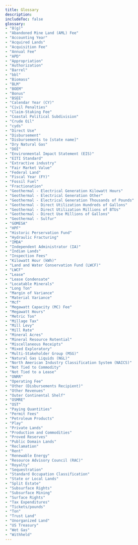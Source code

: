 ```yaml
---
title: Glossary
description:
includeToc: false
glossary:
- "8(g)"
- "Abandoned Mine Land (AML) Fee"
- "Accounting Year"
- "Acquired Lands"
- "Acquisition Fee"
- "Annual Fee"
- "APD"
- "Appropriation"
- "Authorization"
- "Barrel"
- "bbl"
- "Biomass"
- "BLM"
- "BOEM"
- "Bonus"
- "BSEE"
- "Calendar Year (CY)"
- "Civil Penalties"
- "Claim-Staking Fee"
- "Coastal Political Subdivision"
- "Crude Oil"
- "cyds"
- "Direct Use"
- "Disbursement"
- "Disbursements to [state name]"
- "Dry Natural Gas"
- "DOI"
- "Environmental Impact Statement (EIS)"
- "EITI Standard"
- "Extractive industry"
- "Fair Market Value"
- "Federal Land"
- "Fiscal Year (FY)"
- "Fossil Fuel"
- "Fractionation"
- "Geothermal - Electrical Generation Kilowatt Hours"
- "Geothermal - Electrical Generation Other"
- "Geothermal - Electrical Generation Thousands of Pounds"
- "Geothermal - Direct Utilization Hundreds of Gallons"
- "Geothermal - Direct Utilization Millions of BTUs"
- "Geothermal - Direct Use Millions of Gallons"
- "Geothermal - Sulfur"
- "GOMESA"
- "HPF"
- "Historic Perservation Fund"
- "Hydraulic Fracturing"
- "IMDA"
- "Independent Administrator (IA)"
- "Indian Lands"
- "Inspection Fees"
- "Kilowatt Hour (kWh)"
- "Land and Water Conservation Fund (LWCF)"
- "LWCF"
- "Lease"
- "Lease Condensate"
- "Locatable Minerals"
- "Long Ton"
- "Margin of Variance"
- "Material Variance"
- "Mcf"
- "Megawatt Capacity (MC) Fee"
- "Megawatt Hours"
- "Metric Ton"
- "Millage Tax"
- "Mill Levy"
- "Mill Rate"
- "Mineral Acres"
- "Mineral Resource Rotential"
- "Miscellaneous Receipts"
- "Mixed Exploratory"
- "Multi-Stakeholder Group (MSG)"
- "Natural Gas Liquids (NGL)"
- "North American Industry Classification System (NAICS)"
- "Not Tied to Commodity"
- "Not Tied to a Lease"
- "ONRR"
- "Operating Fee"
- "Other (Disbursements Recipient)"
- "Other Revenues"
- "Outer Continental Shelf"
- "OSMRE"
- "OST"
- "Paying Quantities"
- "Permit Fees"
- "Petroleum Products"
- "Play"
- "Private Lands"
- "Production and Commodities"
- "Proved Reserves"
- "Public Domain Lands"
- "Reclamation"
- "Rent"
- "Renewable Energy"
- "Resource Advisory Council (RAC)"
- "Royalty"
- "Sequestration"
- "Standard Occupation Classification"
- "State or Local Lands"
- "Split Estate"
- "Subsurface Rights"
- "Subsurface Mining"
- "Surface Rights"
- "Tax Expenditures"
- "Tickets/pounds"
- "Ton"
- "Trust Land"
- "Unorganized Land"
- "US Treasury"
- "Wet Gas"
- "Withheld"
---
```


<GlossaryTerms
  location={props.location}
  title="Glossary"
  disclaimer="<p>The definitions in this glossary are simplified. Some definitions are specific to the agency in their usage. None of the definitions takes precedence over laws, legislation, regulations, contracts, or specific interpretations or rulings.</p><p>This glossary defines many commonly used terms and acronyms but isn’t a full list. To request changes to terms on this list, or to suggest new terms be added, email <a href='mailto: nrrd@onrr.gov'>nrrd@onrr.gov</a>.</p>" />
